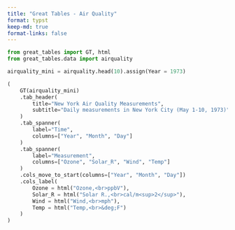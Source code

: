 ```yaml
---
title: "Great Tables - Air Quality"
format: typst
keep-md: true
format-links: false
---
```


```python
from great_tables import GT, html
from great_tables.data import airquality

airquality_mini = airquality.head(10).assign(Year = 1973)

(
    GT(airquality_mini)
    .tab_header(
        title="New York Air Quality Measurements",
        subtitle="Daily measurements in New York City (May 1-10, 1973)"
    )
    .tab_spanner(
        label="Time",
        columns=["Year", "Month", "Day"]
    )
    .tab_spanner(
        label="Measurement",
        columns=["Ozone", "Solar_R", "Wind", "Temp"]
    )
    .cols_move_to_start(columns=["Year", "Month", "Day"])
    .cols_label(
        Ozone = html("Ozone,<br>ppbV"),
        Solar_R = html("Solar R.,<br>cal/m<sup>2</sup>"),
        Wind = html("Wind,<br>mph"),
        Temp = html("Temp,<br>&deg;F")
    )
)
```